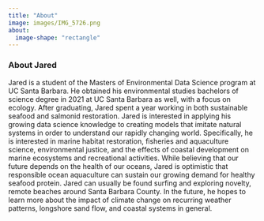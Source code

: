 ```yaml
---
title: "About"
image: images/IMG_5726.png
about:
  image-shape: "rectangle"
---
```


### About Jared 

Jared is a student of the Masters of Environmental Data Science program at UC Santa Barbara. He obtained his environmental studies bachelors of science degree in 2021 at UC Santa Barbara as well, with a focus on ecology. After graduating, Jared spent a year working in both sustainable seafood and salmonid restoration. Jared is interested in applying his growing data science knowledge to creating models that imitate natural systems in order to understand our rapidly changing world. Specifically, he is interested in marine habitat restoration, fisheries and aquaculture science, environmental justice, and the effects of coastal development on marine ecosystems and recreational activities. While believing that our future depends on the health of our oceans, Jared is optimistic that responsible ocean aquaculture can sustain our growing demand for healthy seafood protein. Jared can usually be found surfing and exploring novelty, remote beaches around Santa Barbara County. In the future, he hopes to learn more about the impact of climate change on recurring weather patterns, longshore sand flow, and coastal systems in general.

